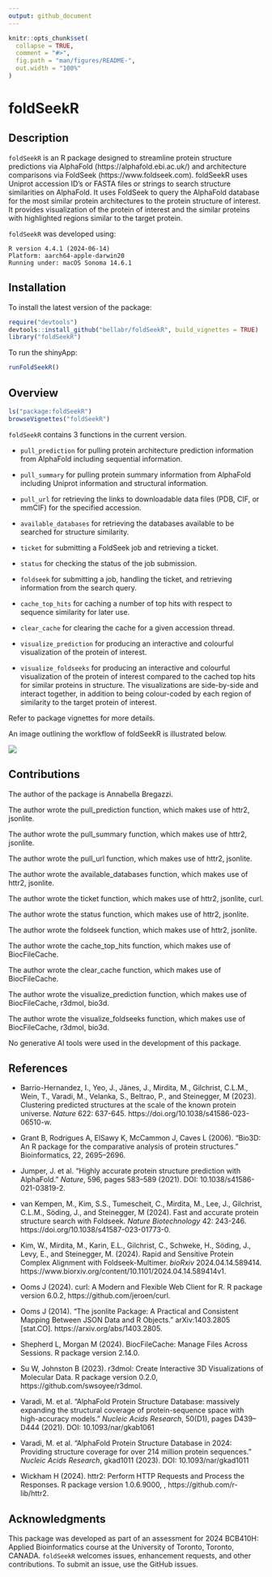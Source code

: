 ```yaml
---
output: github_document
---
```


<!-- README.md is generated from README.Rmd. Please edit that file -->

```r
knitr::opts_chunk$set(
  collapse = TRUE,
  comment = "#>",
  fig.path = "man/figures/README-",
  out.width = "100%"
)
```

# foldSeekR

<!-- badges: start -->
<!-- badges: end -->

## Description

`foldSeekR` is an R package designed to streamline protein structure predictions via AlphaFold (https://alphafold.ebi.ac.uk/) and architecture comparisons via FoldSeek (https://www.foldseek.com). foldSeekR uses Uniprot accession ID's or FASTA files or strings to search structure similarities on AlphaFold. It uses FoldSeek to query the AlphaFold database for the most similar protein architectures to the protein structure of interest. It provides visualization of the protein of interest and the similar proteins with highlighted regions similar to the target protein.

`foldSeekR` was developed using:

```
R version 4.4.1 (2024-06-14)
Platform: aarch64-apple-darwin20
Running under: macOS Sonoma 14.6.1
```

## Installation

To install the latest version of the package:

``` r
require("devtools")
devtools::install_github("bellabr/foldSeekR", build_vignettes = TRUE)
library("foldSeekR")
```

To run the shinyApp: 

``` r
runFoldSeekR()
```

## Overview

``` r
ls("package:foldSeekR")
browseVignettes("foldSeekR")
```

`foldSeekR` contains 3 functions in the current version.

- `pull_prediction` for pulling protein architecture prediction information from AlphaFold including sequential information.

- `pull_summary` for pulling protein summary information from AlphaFold including Uniprot information and structural information.

- `pull_url` for retrieving the links to downloadable data files (PDB, CIF, or mmCIF) for the specified accession.

- `available_databases` for retrieving the databases available to be searched for structure similarity.

- `ticket` for submitting a FoldSeek job and retrieving a ticket.

- `status` for checking the status of the job submission.

- `foldseek` for submitting a job, handling the ticket, and retrieving information from the search query.

- `cache_top_hits` for caching a number of top hits with respect to sequence similarity for later use.

- `clear_cache` for clearing the cache for a given accession thread.

- `visualize_prediction` for producing an interactive and colourful visualization of the protein of interest.

- `visualize_foldseeks` for producing an interactive and colourful visualization of the protein of interest compared to the cached top hits for similar proteins in structure. The visualizations are side-by-side and interact together, in addition to being colour-coded by each region of similarity to the target protein of interest.

Refer to package vignettes for more details.

An image outlining the workflow of foldSeekR is illustrated below.

![](./inst/extdata/foldseek_overview.png)

## Contributions

The author of the package is Annabella Bregazzi. 

The author wrote the pull_prediction function, which makes use of httr2, jsonlite. 

The author wrote the pull_summary function, which makes use of httr2, jsonlite. 

The author wrote the pull_url function, which makes use of httr2, jsonlite. 

The author wrote the available_databases function, which makes use of httr2, jsonlite. 

The author wrote the ticket function, which makes use of httr2, jsonlite, curl. 

The author wrote the status function, which makes use of httr2, jsonlite. 

The author wrote the foldseek function, which makes use of httr2, jsonlite. 

The author wrote the cache_top_hits function, which makes use of BiocFileCache. 

The author wrote the clear_cache function, which makes use of BiocFileCache. 

The author wrote the visualize_prediction function, which makes use of BiocFileCache, r3dmol, bio3d. 

The author wrote the visualize_foldseeks function, which makes use of BiocFileCache, r3dmol, bio3d. 

No generative AI tools were used in the development of this package.

## References

- Barrio-Hernandez, I., Yeo, J., Jänes, J., Mirdita, M., Gilchrist, C.L.M., Wein, T., Varadi, M., Velanka, S., Beltrao, P., and Steinegger, M (2023). Clustering predicted structures at the scale of the known protein universe. *Nature* 622: 637-645. https://doi.org/10.1038/s41586-023-06510-w.

- Grant B, Rodrigues A, ElSawy K, McCammon J, Caves L (2006). “Bio3D: An R package for the comparative analysis of protein structures.” Bioinformatics, 22, 2695–2696.

- Jumper, J. et al. “Highly accurate protein structure prediction with AlphaFold.” *Nature*, 596, pages 583–589 (2021). DOI: 10.1038/s41586-021-03819-2.

- van Kempen, M., Kim, S.S., Tumescheit, C., Mirdita, M., Lee, J., Gilchrist, C.L.M., Söding, J., and Steinegger, M (2024). Fast and accurate protein structure search with Foldseek. *Nature Biotechnology* 42: 243-246. https://doi.org/10.1038/s41587-023-01773-0.

- Kim, W., Mirdita, M., Karin, E.L., Gilchrist, C., Schweke, H., Söding, J., Levy, E., and Steinegger, M. (2024). Rapid and Sensitive Protein Complex Alignment with Foldseek-Multimer. *bioRxiv* 2024.04.14.589414. https://www.biorxiv.org/content/10.1101/2024.04.14.589414v1.

- Ooms J (2024). curl: A Modern and Flexible Web Client for R. R package version 6.0.2, https://github.com/jeroen/curl.

- Ooms J (2014). “The jsonlite Package: A Practical and Consistent Mapping Between JSON Data and R Objects.” arXiv:1403.2805 [stat.CO]. https://arxiv.org/abs/1403.2805.

- Shepherd L, Morgan M (2024). BiocFileCache: Manage Files Across Sessions. R package version 2.14.0.

- Su W, Johnston B (2023). r3dmol: Create Interactive 3D Visualizations of Molecular Data. R package version 0.2.0, https://github.com/swsoyee/r3dmol.

- Varadi, M. et al. “AlphaFold Protein Structure Database: massively expanding the structural coverage of protein-sequence space with high-accuracy models.” *Nucleic Acids Research*, 50(D1), pages D439–D444 (2021). DOI: 10.1093/nar/gkab1061

- Varadi, M. et al. “AlphaFold Protein Structure Database in 2024: Providing structure coverage for over 214 million protein sequences.” *Nucleic Acids Research*, gkad1011 (2023). DOI: 10.1093/nar/gkad1011

- Wickham H (2024). httr2: Perform HTTP Requests and Process the Responses. R package version 1.0.6.9000, , https://github.com/r-lib/httr2.

## Acknowledgments

This package was developed as part of an assessment for 2024 BCB410H: Applied Bioinformatics
course at the University of Toronto, Toronto, CANADA. `foldSeekR` welcomes issues,
enhancement requests, and other contributions. To submit an issue, use the GitHub issues.
